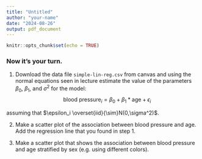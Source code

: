 ```yaml
---
title: "Untitled"
author: "your-name"
date: "2024-08-26"
output: pdf_document
---
```


```r
knitr::opts_chunk$set(echo = TRUE)
```

### Now it's your turn.

1. Download the data file `simple-lin-reg.csv` from canvas and using the 
normal equations seen in lecture estimate the value of the parameters $\beta_0$, 
$\beta_1$, and $\sigma^2$ for the model:
$$\text{blood pressure}_i = \beta_0 + \beta_1 * \text{age} + \epsilon_i$$

\indent assuming that $\epsilon_i \overset{iid}{\sim}N(0,\sigma^2)$.


2. Make a scatter plot of the association between blood pressure and age. Add
the regression line that you found in step 1.


3. Make a scatter plot that shows the association between blood pressure and age
stratified by sex (e.g. using different colors).

